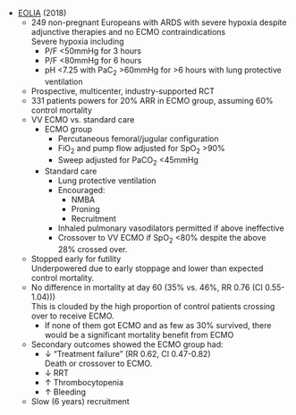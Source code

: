 * [EOLIA](https://www.nejm.org/doi/full/10.1056/NEJMoa1800385) (2018)
	* 249 non-pregnant Europeans with ARDS with severe hypoxia despite adjunctive therapies and no ECMO contraindications\
	Severe hypoxia including
		* P/F <50mmHg for 3 hours
		* P/F <80mmHg for 6 hours
		* pH <7.25 with PaC~2~ >60mmHg for >6 hours with lung protective ventilation
	* Prospective, multicenter, industry-supported RCT
	* 331 patients powers for 20% ARR in ECMO group, assuming 60% control mortality
	* VV ECMO vs. standard care
		* ECMO group
			* Percutaneous femoral/jugular configuration
			* FiO~2~ and pump flow adjusted for SpO~2~ >90%
			* Sweep adjusted for PaCO~2~ <45mmHg
		* Standard care
			* Lung protective ventilation
			* Encouraged:
				* NMBA
				* Proning
				* Recruitment
			* Inhaled pulmonary vasodilators permitted if above ineffective
			* Crossover to VV ECMO if SpO~2~ <80% despite the above\
			28% crossed over.
	* Stopped early for futility\
	Underpowered due to early stoppage and lower than expected control mortality.
	* No difference in mortality at day 60 (35% vs. 46%, RR 0.76 (CI 0.55-1.04)))\
	This is clouded by the high proportion of control patients crossing over to receive ECMO.
		* If none of them got ECMO and as few as 30% survived, there would be a significant mortality benefit from ECMO
	* Secondary outcomes showed the ECMO group had:
		* ↓ "Treatment failure" (RR 0.62, CI 0.47-0.82)\
		Death or crossover to ECMO.
		* ↓ RRT 
		* ↑ Thrombocytopenia
		* ↑ Bleeding
	* Slow (6 years) recruitment